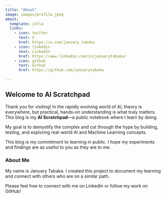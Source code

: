 ```yaml
---
title: "About"
image: images/profile.jpeg
about:
  template: jolla
  links:
    - icon: twitter
      text: X
      href: https://x.com/january_tabaka
    - icon: linkedin
      text: LinkedIn
      href: https://www.linkedin.com/in/januarytabaka/
    - icon: github
      text: Github
      href: https://github.com/januarytabaka

---
```


## Welcome to AI Scratchpad

Thank you for visiting! In the rapidly evolving world of AI, theory is everywhere, but practical, hands-on understanding is what truly matters. This blog is my **AI Scratchpad**—a public notebook where I learn by doing.

My goal is to demystify the complex and cut through the hype by building, testing, and exploring real-world AI and Machine Learning concepts.

This blog is my commitment to learning in public. I hope my experiments and findings are as useful to you as they are to me.

### About Me

My name is January Tabaka. I created this project to document my learning and connect with others who are on a similar path.

Please feel free to connect with me on LinkedIn or follow my work on GitHub!
